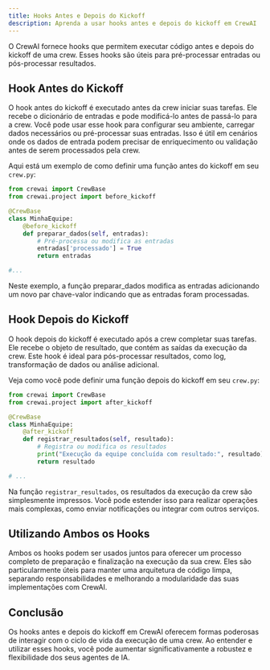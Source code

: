 ```yaml
---
title: Hooks Antes e Depois do Kickoff
description: Aprenda a usar hooks antes e depois do kickoff em CrewAI
---
```


O CrewAI fornece hooks que permitem executar código antes e depois do kickoff de uma crew. Esses hooks são úteis para pré-processar entradas ou pós-processar resultados.

## Hook Antes do Kickoff

O hook antes do kickoff é executado antes da crew iniciar suas tarefas. Ele recebe o dicionário de entradas e pode modificá-lo antes de passá-lo para a crew. Você pode usar esse hook para configurar seu ambiente, carregar dados necessários ou pré-processar suas entradas. Isso é útil em cenários onde os dados de entrada podem precisar de enriquecimento ou validação antes de serem processados pela crew.

Aqui está um exemplo de como definir uma função antes do kickoff em seu `crew.py`:

```python
from crewai import CrewBase
from crewai.project import before_kickoff

@CrewBase
class MinhaEquipe:
    @before_kickoff
    def preparar_dados(self, entradas):
        # Pré-processa ou modifica as entradas
        entradas['processado'] = True
        return entradas

#...
```

Neste exemplo, a função preparar_dados modifica as entradas adicionando um novo par chave-valor indicando que as entradas foram processadas.

## Hook Depois do Kickoff

O hook depois do kickoff é executado após a crew completar suas tarefas. Ele recebe o objeto de resultado, que contém as saídas da execução da crew. Este hook é ideal para pós-processar resultados, como log, transformação de dados ou análise adicional.

Veja como você pode definir uma função depois do kickoff em seu `crew.py`:

```python
from crewai import CrewBase
from crewai.project import after_kickoff

@CrewBase
class MinhaEquipe:
    @after_kickoff
    def registrar_resultados(self, resultado):
        # Registra ou modifica os resultados
        print("Execução da equipe concluída com resultado:", resultado)
        return resultado

# ...
```

Na função `registrar_resultados`, os resultados da execução da crew são simplesmente impressos. Você pode estender isso para realizar operações mais complexas, como enviar notificações ou integrar com outros serviços.

## Utilizando Ambos os Hooks

Ambos os hooks podem ser usados juntos para oferecer um processo completo de preparação e finalização na execução da sua crew. Eles são particularmente úteis para manter uma arquitetura de código limpa, separando responsabilidades e melhorando a modularidade das suas implementações com CrewAI.

## Conclusão

Os hooks antes e depois do kickoff em CrewAI oferecem formas poderosas de interagir com o ciclo de vida da execução de uma crew. Ao entender e utilizar esses hooks, você pode aumentar significativamente a robustez e flexibilidade dos seus agentes de IA.